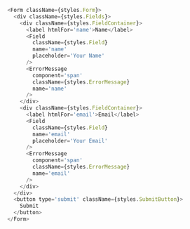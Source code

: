 ```js
    <Form className={styles.Form}>
      <div className={styles.Fields}>
        <div className={styles.FieldContainer}>
          <label htmlFor='name'>Name</label>
          <Field
            className={styles.Field}
            name='name'
            placeholder='Your Name'
          />
          <ErrorMessage
            component='span'
            className={styles.ErrorMessage}
            name='name'
          />
        </div>
        <div className={styles.FieldContainer}>
          <label htmlFor='email'>Email</label>
          <Field
            className={styles.Field}
            name='email'
            placeholder='Your Email'
          />
          <ErrorMessage
            component='span'
            className={styles.ErrorMessage}
            name='email'
          />
        </div>
      </div>
      <button type='submit' className={styles.SubmitButton}>
        Submit
      </button>
    </Form>
```
